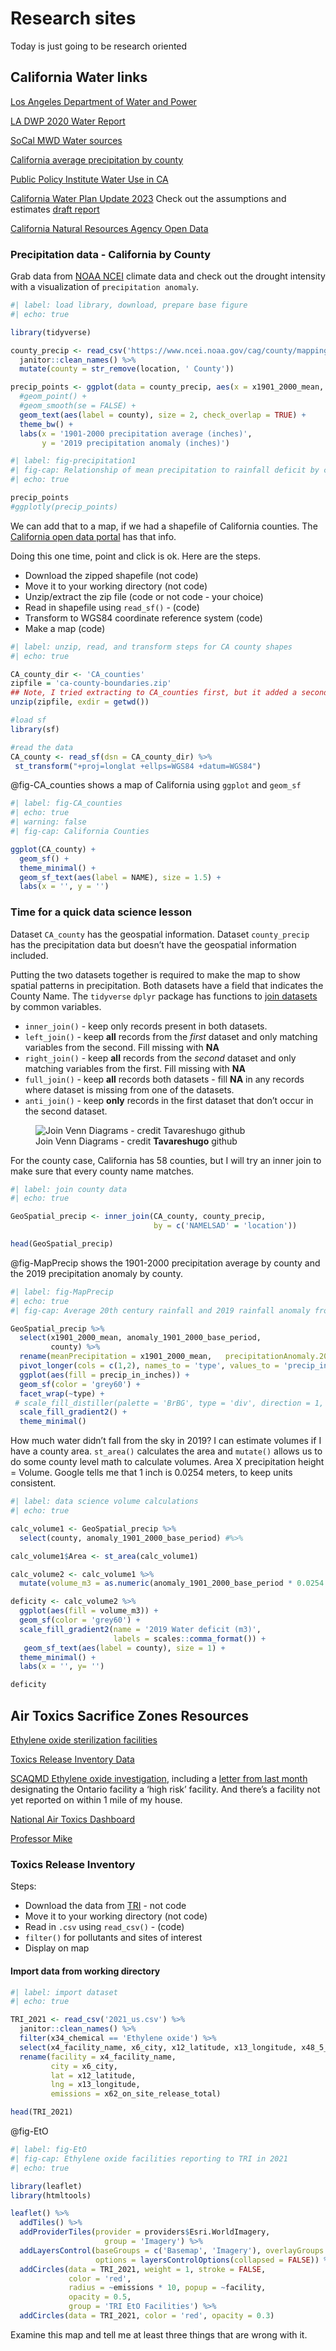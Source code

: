 # Research sites {#sec-research}

::: {.callout-note appearance="simple"}
Today is just going to be research oriented
:::

## California Water links

[Los Angeles Department of Water and Power](https://www.ladwp.com/ladwp/faces/ladwp/aboutus/a-water/a-w-sourcesofsupply?_adf.ctrl-state=jm34e9std_4&_afrLoop=1092437083762566)

[LA DWP 2020 Water Report](https://www.ladwp.com/cs/groups/ladwp/documents/pdf/mdaw/nzyy/~edisp/opladwpccb762836.pdf)

[SoCal MWD Water sources](https://www.mwdh2o.com/securing-our-imported-supplies)

[California average precipitation by county](https://www.ncei.noaa.gov/access/monitoring/climate-at-a-glance/county/mapping/4/pcp/201902/1/value)

[Public Policy Institute Water Use in CA](https://www.ppic.org/publication/water-use-in-california/)

[California Water Plan Update 2023](https://water.ca.gov/Programs/California-Water-Plan/Update-2023) Check out the assumptions and estimates [draft report](https://water.ca.gov/-/media/DWR-Website/Web-Pages/Programs/California-Water-Plan/Docs/Update2023/PrePRD/CWP-Draft-AE-2023.pdf)

[California Natural Resources Agency Open Data](https://data.cnra.ca.gov/group/water)

### Precipitation data - California by County

Grab data from [NOAA NCEI](https://www.ncei.noaa.gov/access/monitoring/climate-at-a-glance/county/mapping/4/pcp/202102/12/value) climate data and check out the drought intensity with a visualization of `precipitation anomaly`.

```r
#| label: load library, download, prepare base figure
#| echo: true

library(tidyverse)

county_precip <- read_csv('https://www.ncei.noaa.gov/cag/county/mapping/4-pcp-202102-12.csv', skip =3) %>% 
  janitor::clean_names() %>% 
  mutate(county = str_remove(location, ' County'))

precip_points <- ggplot(data = county_precip, aes(x = x1901_2000_mean, y = anomaly_1901_2000_base_period)) +
  #geom_point() + 
  #geom_smooth(se = FALSE) +
  geom_text(aes(label = county), size = 2, check_overlap = TRUE) +
  theme_bw() +
  labs(x = '1901-2000 precipitation average (inches)',
       y = '2019 precipitation anomaly (inches)')

```

```r
#| label: fig-precipitation1
#| fig-cap: Relationship of mean precipitation to rainfall deficit by county in 2019
#| echo: true 

precip_points
#ggplotly(precip_points)

```

We can add that to a map, if we had a shapefile of California counties. The [California open data portal](https://data.ca.gov/dataset/ca-geographic-boundaries) has that info.

Doing this one time, point and click is ok. Here are the steps.

-   Download the zipped shapefile (not code)
-   Move it to your working directory (not code)
-   Unzip/extract the zip file (code or not code - your choice)
-   Read in shapefile using `read_sf()` - (code)
-   Transform to WGS84 coordinate reference system (code)
-   Make a map (code)

```r
#| label: unzip, read, and transform steps for CA county shapes
#| echo: true

CA_county_dir <- 'CA_counties'
zipfile = 'ca-county-boundaries.zip'
## Note, I tried extracting to CA_counties first, but it added a second 'CA_counties/CA_counties' subdirectory, so this code just extracts to the working directory
unzip(zipfile, exdir = getwd())

#load sf
library(sf)

#read the data
CA_county <- read_sf(dsn = CA_county_dir) %>% 
 st_transform("+proj=longlat +ellps=WGS84 +datum=WGS84")

```

@fig-CA_counties shows a map of California using `ggplot` and `geom_sf`

```r
#| label: fig-CA_counties
#| echo: true
#| warning: false
#| fig-cap: California Counties

ggplot(CA_county) +
  geom_sf() +
  theme_minimal() + 
  geom_sf_text(aes(label = NAME), size = 1.5) +
  labs(x = '', y = '')

```

### Time for a quick data science lesson

Dataset `CA_county` has the geospatial information. Dataset `county_precip` has the precipitation data but doesn't have the geospatial information included.

Putting the two datasets together is required to make the map to show spatial patterns in precipitation. Both datasets have a field that indicates the County Name. The `tidyverse` `dplyr` package has functions to [join datasets](https://dplyr.tidyverse.org/reference/mutate-joins.html) by common variables.

-   `inner_join()` - keep only records present in both datasets.
-   `left_join()` - keep **all** records from the *first* dataset and only matching variables from the second. Fill missing with **NA**
-   `right_join()` - keep **all** records from the *second* dataset and only matching variables from the first. Fill missing with **NA**
-   `full_join()` - keep **all** records both datasets - fill **NA** in any records where dataset is missing from one of the datasets.
-   `anti_join()` - keep **only** records in the first dataset that don't occur in the second dataset.

![Join Venn Diagrams - credit **Tavareshugo** github](https://tavareshugo.github.io/r-intro-tidyverse-gapminder/fig/07-dplyr_joins.svg)

For the county case, California has 58 counties, but I will try an inner join to make sure that every county name matches.

```r
#| label: join county data
#| echo: true

GeoSpatial_precip <- inner_join(CA_county, county_precip,
                                by = c('NAMELSAD' = 'location'))

head(GeoSpatial_precip)

```

@fig-MapPrecip shows the 1901-2000 precipitation average by county and the 2019 precipitation anomaly by county.

```r
#| label: fig-MapPrecip
#| echo: true
#| fig-cap: Average 20th century rainfall and 2019 rainfall anomaly from 100 year mean by county

GeoSpatial_precip %>% 
  select(x1901_2000_mean, anomaly_1901_2000_base_period, 
         county) %>% 
  rename(meanPrecipitation = x1901_2000_mean,   precipitationAnomaly.2019 = anomaly_1901_2000_base_period ) %>% 
  pivot_longer(cols = c(1,2), names_to = 'type', values_to = 'precip_in_inches') %>% 
  ggplot(aes(fill = precip_in_inches)) +
  geom_sf(color = 'grey60') + 
  facet_wrap(~type) +
 # scale_fill_distiller(palette = 'BrBG', type = 'div', direction = 1, name = 'Precipitation (inches)', mid = 0) +
  scale_fill_gradient2() +
  theme_minimal()

```

How much water didn't fall from the sky in 2019? I can estimate volumes if I have a county area. `st_area()` calculates the area and `mutate()` allows us to do some county level math to calculate volumes. Area X precipitation height = Volume. Google tells me that 1 inch is 0.0254 meters, to keep units consistent.

```r
#| label: data science volume calculations 
#| echo: true

calc_volume1 <- GeoSpatial_precip %>% 
  select(county, anomaly_1901_2000_base_period) #%>% 

calc_volume1$Area <- st_area(calc_volume1)

calc_volume2 <- calc_volume1 %>% 
  mutate(volume_m3 = as.numeric(anomaly_1901_2000_base_period * 0.0254 * Area))

deficity <- calc_volume2 %>% 
  ggplot(aes(fill = volume_m3)) +
  geom_sf(color = 'grey60') + 
  scale_fill_gradient2(name = '2019 Water deficit (m3)',
                       labels = scales::comma_format()) +
   geom_sf_text(aes(label = county), size = 1) +
  theme_minimal() +
  labs(x = '', y= '')

deficity

```

## Air Toxics Sacrifice Zones Resources

[Ethylene oxide sterilization facilities](https://www.epa.gov/hazardous-air-pollutants-ethylene-oxide/ethylene-oxide-commercial-sterilization-facilities)

[Toxics Release Inventory Data](https://www.epa.gov/toxics-release-inventory-tri-program/tri-basic-data-files-calendar-years-1987-present)

[SCAQMD Ethylene oxide investigation](http://www.aqmd.gov/home/eto), including a [letter from last month](http://www.aqmd.gov/docs/default-source/compliance/sterigenics/ontario-phrlf-designation-letter-9-29-22.pdf?sfvrsn=8) designating the Ontario facility a 'high risk' facility. And there's a facility not yet reported on within 1 mile of my house.

[National Air Toxics Dashboard](https://radicalresearch.shinyapps.io/ToxicsDashboard/)

[Professor Mike](https://scholar.google.com/citations?user=QcafrNIAAAAJ&hl=en)

### Toxics Release Inventory

Steps:

-   Download the data from [TRI](https://www.epa.gov/toxics-release-inventory-tri-program/tri-basic-data-files-calendar-years-1987-present) - not code
-   Move it to your working directory (not code)
-   Read in `.csv` using `read_csv()` - (code)
-   `filter()` for pollutants and sites of interest
-   Display on map

#### Import data from working directory

```r
#| label: import dataset
#| echo: true

TRI_2021 <- read_csv('2021_us.csv') %>% 
  janitor::clean_names() %>% 
  filter(x34_chemical == 'Ethylene oxide') %>% 
  select(x4_facility_name, x6_city, x12_latitude, x13_longitude, x48_5_1_fugitive_air, x49_5_2_stack_air, x62_on_site_release_total) %>% 
  rename(facility = x4_facility_name,
         city = x6_city,
         lat = x12_latitude,
         lng = x13_longitude,
         emissions = x62_on_site_release_total)

head(TRI_2021)

```

@fig-EtO

```r
#| label: fig-EtO
#| fig-cap: Ethylene oxide facilities reporting to TRI in 2021
#| echo: true

library(leaflet)
library(htmltools)

leaflet() %>% 
  addTiles() %>% 
  addProviderTiles(provider = providers$Esri.WorldImagery, 
                     group = 'Imagery') %>% 
  addLayersControl(baseGroups = c('Basemap', 'Imagery'), overlayGroups = 'TRI EtO Facilities',
                   options = layersControlOptions(collapsed = FALSE)) %>% 
  addCircles(data = TRI_2021, weight = 1, stroke = FALSE,
             color = 'red',
             radius = ~emissions * 10, popup = ~facility,
             opacity = 0.5,
             group = 'TRI EtO Facilities') %>%
  addCircles(data = TRI_2021, color = 'red', opacity = 0.3)

```

Examine this map and tell me at least three things that are wrong with it.





